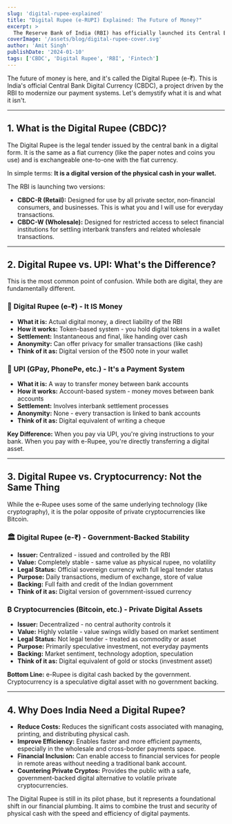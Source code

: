 ```yaml
---
slug: 'digital-rupee-explained'
title: "Digital Rupee (e-RUPI) Explained: The Future of Money?"
excerpt: >
  The Reserve Bank of India (RBI) has officially launched its Central Bank Digital Currency (CBDC), the e-Rupee. But what exactly is it? Is it just another UPI app, or is it India's version of Bitcoin? The answer is neither. The e-Rupee is a new form of money, a direct digital equivalent of physical cash, issued and backed by the RBI itself. This guide breaks down what the Digital Rupee is, how it works, its key differences from UPI and cryptocurrencies, and why it represents a major step in the evolution of our financial system.
coverImage: '/assets/blog/digital-rupee-cover.svg'
author: 'Amit Singh'
publishDate: '2024-01-10'
tags: ['CBDC', 'Digital Rupee', 'RBI', 'Fintech']
---
```


The future of money is here, and it's called the Digital Rupee (e-₹). This is India's official Central Bank Digital Currency (CBDC), a project driven by the RBI to modernize our payment systems. Let's demystify what it is and what it isn't.

---

## 1. What is the Digital Rupee (CBDC)?

The Digital Rupee is the legal tender issued by the central bank in a digital form. It is the same as a fiat currency (like the paper notes and coins you use) and is exchangeable one-to-one with the fiat currency.

In simple terms: **It is a digital version of the physical cash in your wallet.**

The RBI is launching two versions:
- **CBDC-R (Retail):** Designed for use by all private sector, non-financial consumers, and businesses. This is what you and I will use for everyday transactions.
- **CBDC-W (Wholesale):** Designed for restricted access to select financial institutions for settling interbank transfers and related wholesale transactions.

---

## 2. Digital Rupee vs. UPI: What's the Difference?

This is the most common point of confusion. While both are digital, they are fundamentally different.

### 🏦 **Digital Rupee (e-₹)** - It IS Money
- **What it is:** Actual digital money, a direct liability of the RBI
- **How it works:** Token-based system - you hold digital tokens in a wallet
- **Settlement:** Instantaneous and final, like handing over cash
- **Anonymity:** Can offer privacy for smaller transactions (like cash)
- **Think of it as:** Digital version of the ₹500 note in your wallet

### 📱 **UPI (GPay, PhonePe, etc.)** - It's a Payment System
- **What it is:** A way to transfer money between bank accounts
- **How it works:** Account-based system - money moves between bank accounts
- **Settlement:** Involves interbank settlement processes
- **Anonymity:** None - every transaction is linked to bank accounts
- **Think of it as:** Digital equivalent of writing a cheque

**Key Difference:** When you pay via UPI, you're giving instructions to your bank. When you pay with e-Rupee, you're directly transferring a digital asset.

---

## 3. Digital Rupee vs. Cryptocurrency: Not the Same Thing

While the e-Rupee uses some of the same underlying technology (like cryptography), it is the polar opposite of private cryptocurrencies like Bitcoin.

### 🏛️ **Digital Rupee (e-₹)** - Government-Backed Stability
- **Issuer:** Centralized - issued and controlled by the RBI
- **Value:** Completely stable - same value as physical rupee, no volatility
- **Legal Status:** Official sovereign currency with full legal tender status
- **Purpose:** Daily transactions, medium of exchange, store of value
- **Backing:** Full faith and credit of the Indian government
- **Think of it as:** Digital version of government-issued currency

### ₿ **Cryptocurrencies (Bitcoin, etc.)** - Private Digital Assets
- **Issuer:** Decentralized - no central authority controls it
- **Value:** Highly volatile - value swings wildly based on market sentiment
- **Legal Status:** Not legal tender - treated as commodity or asset
- **Purpose:** Primarily speculative investment, not everyday payments
- **Backing:** Market sentiment, technology adoption, speculation
- **Think of it as:** Digital equivalent of gold or stocks (investment asset)

**Bottom Line:** e-Rupee is digital cash backed by the government. Cryptocurrency is a speculative digital asset with no government backing.

---

## 4. Why Does India Need a Digital Rupee?

- **Reduce Costs:** Reduces the significant costs associated with managing, printing, and distributing physical cash.
- **Improve Efficiency:** Enables faster and more efficient payments, especially in the wholesale and cross-border payments space.
- **Financial Inclusion:** Can enable access to financial services for people in remote areas without needing a traditional bank account.
- **Countering Private Cryptos:** Provides the public with a safe, government-backed digital alternative to volatile private cryptocurrencies.

The Digital Rupee is still in its pilot phase, but it represents a foundational shift in our financial plumbing. It aims to combine the trust and security of physical cash with the speed and efficiency of digital payments. 